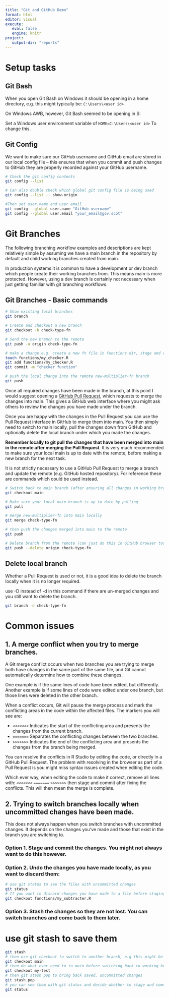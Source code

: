 ```yaml
---
title: "Git and GitHub Demo"
format: html
editor: visual
execute: 
   eval: false
   engine: knitr
project:
   output-dir: "reports"
---
```


# Setup tasks

## Git Bash

When you open Git Bash on Windows it should be opening in a home directory, e.g. this might typically be: `C:\Users\<user id>`  

On Windows AWB, however, Git Bash seemed to be opening in S:

Set a Windows user environment variable of `HOME=C:\Users\<user id>` To change this.

## Git Config

We want to make sure our GitHub username and GitHub email are stored in our local config file -- this ensures that when you commit and push changes to GitHub they are properly recorded against your GitHub username.

```bash
# Check the git config contents
git config --list

# Can also double check which global git config file is being used
git config --list -- show-origin

#Then set user.name and user.email 
git config --global user.name "GitHub username"
git config --global user.email "your_email@gov.scot"
```

# Git Branches

The following branching workflow examples and descriptions are kept relatively simple by assuming we have a main branch in the repository by default and child working branches created from main. 

In production systems it is common to have a development or dev branch which people create their working branches from. This means main is more protected. However, using a dev branch is certainly not necessary when just getting familiar with git branching workflows.

## Git Branches - Basic commands

```bash
# Show existing local branches
git branch

# Create and checkout a new branch
git checkout -b check-type-fn

# Send the new branch to the remote
git push -u origin check-type-fn

# make a change e.g. create a new fn file in functions dir, stage and commit
touch functions/my_checker.R
git add functions/my_checker.R
git commit -m "checker function"

# push the local change into the remote new-multiplier-fn branch
git push
```

Once all required changes have been made in the branch, at this point I would suggest opening a [GitHub Pull Request](https://docs.github.com/en/pull-requests/collaborating-with-pull-requests/proposing-changes-to-your-work-with-pull-requests/about-pull-requests), which requests to merge the changes into main. This gives a GitHub web interface where you might ask others to review the changes you have made under the branch.

Once you are happy with the changes in the Pull Request you can use the Pull Request interface in GitHub to merge them into main. You then simply need to switch to main locally, pull the changes down from GitHub and optionally delete the local branch under which you made the changes.

**Remember locally to git pull the changes that have been merged into main in the remote after merging the Pull Request**. It is very much recommended to make sure your local main is up to date with the remote, before making a new branch for the next task.

It is not strictly necessary to use a GitHub Pull Request to merge a branch and update the remote (e.g. GitHub hosted repository). For reference these are commands which could be used instead.

```bash
# Switch back to main branch (after ensuring all changes in working branch have been committed)
git checkout main

# Make sure your local main branch is up to date by pulling
git pull

# merge new-multiplier-fn into main locally
git merge check-type-fn

# then push the changes merged into main to the remote
git push

# Delete branch from the remote (can just do this in GitHub browser too)
git push --delete origin check-type-fn
```

## Delete local branch

Whether a Pull Request is used or not, it is a good idea to delete the branch locally when it is no longer required.

use -D instead of -d in this command if there are un-merged changes and you still want to delete the branch.

```bash
git branch -d check-type-fn

```

# Common issues



## 1. A merge conflict when you try to merge branches.

A Git merge conflict occurs when two branches you are trying to merge both have changes in the same part of the same file, and Git cannot automatically determine how to combine these changes.

One example is if the same lines of code have been edited, but differently. Another example is if some lines of code were edited under one branch, but those lines were deleted in the other branch.

When a conflict occurs, Git will pause the merge process and mark the conflicting areas in the code within the affected files. The markers you will see are:

- `<<<<<<<` Indicates the start of the conflicting area and presents the changes from the current branch.  
- `=======` Separates the conflicting changes between the two branches.
- `>>>>>>>` Indicates the end of the conflicting area and presents the changes from the branch being merged.

You can resolve the conflicts in R Studio by editing the code, or directly in a GitHub Pull Request. The problem with resolving in the browser as part of a Pull Request is you might miss syntax issues created when editing the code.

Which ever way, when editing the code to make it correct, remove all lines with:
`<<<<<<<` `=======` `>>>>>>>` then stage and commit after fixing the conflicts. This will then mean the merge is complete.

## 2. Trying to switch branches locally when uncommitted changes have been made.

This does not always happen when you switch branches with uncommitted changes. It depends on the changes you've made and those that exist in the branch you are switching to. 

### Option 1. Stage and commit the changes. You might not always want to do this however.

### Option 2. Undo the changes you have made locally, as you want to discard them:

```bash
# use git status to see the files with uncommitted changes
git status
# If you want to discard changes you have made to a file before staging and committing them use git checkout filename for example:
git checkout functions/my_subtracter.R
```

### Option 3. Stash the changes so they are not lost. You can switch branches and come back to them later.

# use git stash to save them
```bash
git stash 
# then use git checkout to switch to another branch, e.g this might be main branch 
git checkout main 
# then do what ever need to in main before switching back to working branch 
git checkout my-test 
# then git stash pop to bring back saved, uncommitted changes
git stash pop
# you can see them with git status and decide whether to stage and commit, keep working on them etc
git status
```

